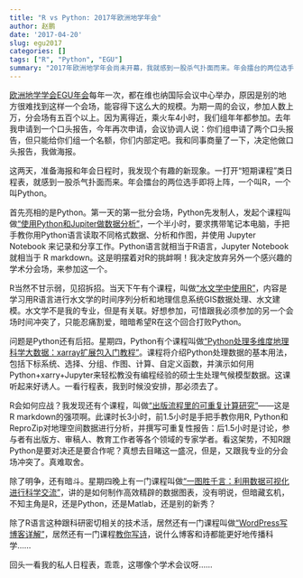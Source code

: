 ```yaml
---
title: "R vs Python: 2017年欧洲地学年会"
author: 赵鹏
date: '2017-04-20'
slug: egu2017
categories: []
tags: ["R", "Python", "EGU"]
summary: "2017年欧洲地学年会尚未开幕，我就感到一股杀气扑面而来。年会擂台的两位选手即将上阵，一个叫R，一个叫Python。"
---
```


[欧洲地学学会EGU年会](http://dapengde.com/archives/17969)每年一次，都在维也纳国际会议中心举办，原因是别的地方很难找到这样一个会场，能容得下这么大的规模。为期一周的会议，参加人数上万，分会场有五百个以上。因为离得近，乘火车4小时，我们组年年都参加。去年我申请到一个口头报告，今年再次申请，会议协调人说：你们组申请了两个口头报告，但只能给你们组一个名额，你们内部定吧。我和同事商量了一下，决定他做口头报告，我做海报。

这两天，准备海报和年会日程时，我发现个有趣的新现象。一打开“短期课程”类日程表，就感到一股杀气扑面而来。年会擂台的两位选手即将上阵，一个叫R，一个叫Python。

首先亮相的是Python。第一天的第一批分会场，Python先发制人，发起个课程叫做[“使用Python和Jupiter做数据分析”](http://meetingorganizer.copernicus.org/EGU2017/session/25679)，一个半小时，要求携带笔记本电脑，手把手教你用Python语言读取不同格式数据、分析和作图，并使用 Jupyter Notebook 来记录和分享工作。Python语言就相当于R语言，Jupyter Notebook就相当于 R markdown。这是明摆着对R的挑衅啊！我决定放弃另外一个感兴趣的学术分会场，来参加这一个。

R当然不甘示弱，见招拆招。当天下午有个课程，叫做[“水文学中使用R”](http://meetingorganizer.copernicus.org/EGU2017/session/25731)，内容是学习用R语言进行水文学的时间序列分析和地理信息系统GIS数据处理、水文建模。水文学不是我的专业，但是有关联。好想参加，可惜跟我必须参加的另一个会场时间冲突了，只能忍痛割爱，暗暗希望R在这个回合打败Python。

问题是Python还有后招。星期四，Python有个课程叫做[“Python处理多维度地理科学大数据：xarray扩展包入门教程”](http://meetingorganizer.copernicus.org/EGU2017/session/25651)。课程将介绍Python处理数据的基本用法，包括下标系统、选择、分组、作图、计算、自定义函数，并演示如何用 Python+xarry+Jupyter来轻松教没有编程经验的硕士生处理气候模型数据。这课听起来好诱人。一看行程表，我到时候没安排，那必须去了。

R会如何应战？我发现还有个课程，叫做[“出版流程里的可重复计算研究”](http://meetingorganizer.copernicus.org/EGU2017/session/25726)——这是R markdown的强项啊。此课时长3小时，前1.5小时是手把手教你用R, Python和ReproZip对地理空间数据进行分析，并撰写可重复性报告：后1.5小时是讨论，参与者有出版方、审稿人、教育工作者等各个领域的专家学者。看这架势，不知R跟Python是要对决还是要合作呢？真想去目睹这一盛况，但是，又跟我专业的分会场冲突了。真难取舍。

除了明争，还有暗斗。星期四晚上有一门课程叫做[“一图胜千言：利用数据可视化进行科学交流”](http://meetingorganizer.copernicus.org/EGU2017/session/25343)，讲的是如何制作高效精辟的数据图表，没有明说，但暗藏玄机，不知主角是R，还是Python，还是Matlab，还是别的新秀？

除了R语言这种跟科研密切相关的技术活，居然还有一门课程叫做[“WordPress写博客详解”](http://meetingorganizer.copernicus.org/EGU2017/session/25170)，居然还有一门课程[教你写诗](http://meetingorganizer.copernicus.org/EGU2017/session/25580)，说什么博客和诗都能更好地传播科学……

回头一看我的私人日程表，乖乖，这哪像个学术会议呀……